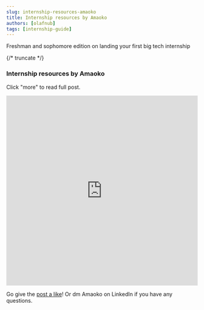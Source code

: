 ```yaml
---
slug: internship-resources-amaoko
title: Internship resources by Amaoko
authors: [olafnub]
tags: [internship-guide]
---
```


Freshman and sophomore edition on landing your first big tech internship

{/* truncate */}

### Internship resources by Amaoko
Click "more" to read full post.

<iframe src="https://www.linkedin.com/embed/feed/update/urn:li:share:7363726941897584641?collapsed=1" height="500" width="100%" frameborder="0" allowfullscreen="" title="Embedded post"></iframe>

Go give the <a href="https://www.linkedin.com/posts/michael-j-amoako_internship-career-resources-for-students-activity-7363961767036665856-mzX6?utm_source=share&utm_medium=member_desktop&rcm=ACoAADVW5R4Bhntb1Xqrnsw2E6ZAHFGGsJKROUs">post a like</a>! Or dm Amaoko on LinkedIn if you have any questions.
